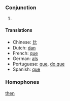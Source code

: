 ===Conjunction===

# 

====Translations====
*Chinese: [[比]]
*Dutch: [[dan]]
*French: [[que]]
*German: [[als]]
*Portuguese: [[que]], [[do que]]
*Spanish: [[que]]

===Homophones===
[[then]]